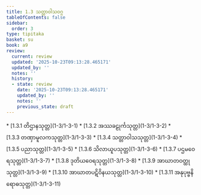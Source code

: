 ```yaml
---
title: 1.3 သတ္တာဝါသဝဂ္ဂ
tableOfContents: false
sidebar:
  order: 3
type: tipitaka
basket: su
book: a9
review:
  current: review
  updated: '2025-10-23T09:13:28.465171'
  updated_by: ''
  notes: ''
  history:
  - state: review
    date: '2025-10-23T09:13:28.465171'
    updated_by: ''
    notes: ''
    previous_state: draft
---
```



<ReviewStatus review={frontmatter.review} showDetails={true} />

<HypothesisAnnotation frontmatter={frontmatter} />

<DynamicBreadcrumb />



<TableOfContents book="a9" section="1.3">
* [1.3.1 တိဌာနသုတ္တ](1-3/1-3-1)
* [1.3.2 အဿခဠုင်္ကသုတ္တ](1-3/1-3-2)
* [1.3.3 တဏှာမူလကသုတ္တ](1-3/1-3-3)
* [1.3.4 သတ္တာဝါသသုတ္တ](1-3/1-3-4)
* [1.3.5 ပညာသုတ္တ](1-3/1-3-5)
* [1.3.6 သိလာယူပသုတ္တ](1-3/1-3-6)
* [1.3.7 ပဌမဝေရသုတ္တ](1-3/1-3-7)
* [1.3.8 ဒုတိယဝေရသုတ္တ](1-3/1-3-8)
* [1.3.9 အာဃာတဝတ္ထုသုတ္တ](1-3/1-3-9)
* [1.3.10 အာဃာတပဋိဝိနယသုတ္တ](1-3/1-3-10)
* [1.3.11 အနုပုဗ္ဗနိရောဓသုတ္တ](1-3/1-3-11)
</TableOfContents>